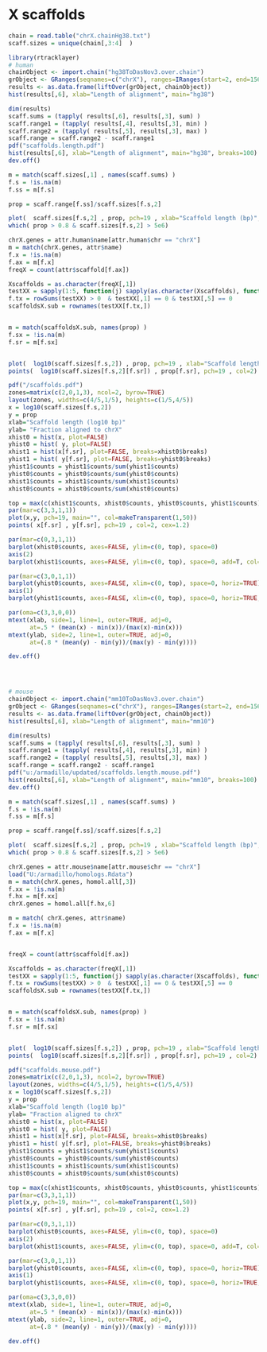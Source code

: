 
# X scaffolds 
```r
chain = read.table("chrX.chainHg38.txt")
scaff.sizes = unique(chain[,3:4]  )

library(rtracklayer)
# human 
chainObject <- import.chain("hg38ToDasNov3.over.chain")
grObject <- GRanges(seqnames=c("chrX"), ranges=IRanges(start=2, end=156040895))
results <- as.data.frame(liftOver(grObject, chainObject))
hist(results[,6], xlab="Length of alignment", main="hg38")

dim(results)
scaff.sums = (tapply( results[,6], results[,3], sum) )
scaff.range1 = (tapply( results[,4], results[,3], min) )
scaff.range2 = (tapply( results[,5], results[,3], max) )
scaff.range = scaff.range2 - scaff.range1
pdf("scaffolds.length.pdf")
hist(results[,6], xlab="Length of alignment", main="hg38", breaks=100)
dev.off() 

m = match(scaff.sizes[,1] , names(scaff.sums) )
f.s = !is.na(m)
f.ss = m[f.s]

prop = scaff.range[f.ss]/scaff.sizes[f.s,2]

plot(  scaff.sizes[f.s,2] , prop, pch=19 , xlab="Scaffold length (bp)", ylab="Fraction aligned to chrX")
which( prop > 0.8 & scaff.sizes[f.s,2] > 5e6)

chrX.genes = attr.human$name[attr.human$chr == "chrX"] 
m = match(chrX.genes, attr$name) 
f.x = !is.na(m)
f.ax = m[f.x]
freqX = count(attr$scaffold[f.ax])

Xscaffolds = as.character(freqX[,1])
testXX = sapply(1:5, function(j) sapply(as.character(Xscaffolds), function(chrm) sum(exprs.all.filt.max[[j]]$chrm == chrm)/2 ) )
f.tx = rowSums(testXX) > 0  & testXX[,1] == 0 & testXX[,5] == 0 
scaffoldsX.sub = rownames(testXX[f.tx,]) 


m = match(scaffoldsX.sub, names(prop) )
f.sx = !is.na(m)
f.sr = m[f.sx]


plot(  log10(scaff.sizes[f.s,2]) , prop, pch=19 , xlab="Scaffold length (log10 bp)", ylab="Fraction aligned to chrX")
points(  log10(scaff.sizes[f.s,2][f.sr]) , prop[f.sr], pch=19 , col=2) 

pdf("/scaffolds.pdf")
zones=matrix(c(2,0,1,3), ncol=2, byrow=TRUE)
layout(zones, widths=c(4/5,1/5), heights=c(1/5,4/5))
x = log10(scaff.sizes[f.s,2])
y = prop  
xlab="Scaffold length (log10 bp)"
ylab= "Fraction aligned to chrX"
xhist0 = hist(x, plot=FALSE)
yhist0 = hist( y, plot=FALSE)
xhist1 = hist(x[f.sr], plot=FALSE, breaks=xhist0$breaks)
yhist1 = hist( y[f.sr], plot=FALSE, breaks=yhist0$breaks)
yhist1$counts = yhist1$counts/sum(yhist1$counts)
yhist0$counts = yhist0$counts/sum(yhist0$counts)
xhist1$counts = xhist1$counts/sum(xhist1$counts)
xhist0$counts = xhist0$counts/sum(xhist0$counts)

top = max(c(xhist1$counts, xhist0$counts, yhist0$counts, yhist1$counts))
par(mar=c(3,3,1,1))
plot(x,y, pch=19, main="", col=makeTransparent(1,50))
points( x[f.sr] , y[f.sr], pch=19 , col=2, cex=1.2) 

par(mar=c(0,3,1,1))
barplot(xhist0$counts, axes=FALSE, ylim=c(0, top), space=0)
axis(2)
barplot(xhist1$counts, axes=FALSE, ylim=c(0, top), space=0, add=T, col=makeTransparent(2)) 

par(mar=c(3,0,1,1))
barplot(yhist0$counts, axes=FALSE, xlim=c(0, top), space=0, horiz=TRUE)
axis(1)
barplot(yhist1$counts, axes=FALSE, xlim=c(0, top), space=0, horiz=TRUE, add=T, col=makeTransparent(2))

par(oma=c(3,3,0,0))
mtext(xlab, side=1, line=1, outer=TRUE, adj=0,
      at=.5 * (mean(x) - min(x))/(max(x)-min(x)))
mtext(ylab, side=2, line=1, outer=TRUE, adj=0,
      at=(.8 * (mean(y) - min(y))/(max(y) - min(y))))

dev.off() 




# mouse 
chainObject <- import.chain("mm10ToDasNov3.over.chain")
grObject <- GRanges(seqnames=c("chrX"), ranges=IRanges(start=2, end=156040895))
results <- as.data.frame(liftOver(grObject, chainObject))
hist(results[,6], xlab="Length of alignment", main="mm10")

dim(results)
scaff.sums = (tapply( results[,6], results[,3], sum) )
scaff.range1 = (tapply( results[,4], results[,3], min) )
scaff.range2 = (tapply( results[,5], results[,3], max) )
scaff.range = scaff.range2 - scaff.range1
pdf("u:/armadillo/updated/scaffolds.length.mouse.pdf")
hist(results[,6], xlab="Length of alignment", main="mm10", breaks=100)
dev.off() 

m = match(scaff.sizes[,1] , names(scaff.sums) )
f.s = !is.na(m)
f.ss = m[f.s]

prop = scaff.range[f.ss]/scaff.sizes[f.s,2]

plot(  scaff.sizes[f.s,2] , prop, pch=19 , xlab="Scaffold length (bp)", ylab="Fraction aligned to chrX")
which( prop > 0.8 & scaff.sizes[f.s,2] > 5e6)

chrX.genes = attr.mouse$name[attr.mouse$chr == "chrX"] 
load("U:/armadillo/homologs.Rdata")
m = match(chrX.genes, homol.all[,3]) 
f.xx = !is.na(m) 
f.hx = m[f.xx]
chrX.genes = homol.all[f.hx,6] 

m = match( chrX.genes, attr$name) 
f.x = !is.na(m)
f.ax = m[f.x]


freqX = count(attr$scaffold[f.ax])

Xscaffolds = as.character(freqX[,1])
testXX = sapply(1:5, function(j) sapply(as.character(Xscaffolds), function(chrm) sum(exprs.all.filt.max[[j]]$chrm == chrm)/2 ) )
f.tx = rowSums(testXX) > 0  & testXX[,1] == 0 & testXX[,5] == 0 
scaffoldsX.sub = rownames(testXX[f.tx,]) 


m = match(scaffoldsX.sub, names(prop) )
f.sx = !is.na(m)
f.sr = m[f.sx]


plot(  log10(scaff.sizes[f.s,2]) , prop, pch=19 , xlab="Scaffold length (log10 bp)", ylab="Fraction aligned to chrX")
points(  log10(scaff.sizes[f.s,2][f.sr]) , prop[f.sr], pch=19 , col=2) 

pdf("scaffolds.mouse.pdf")
zones=matrix(c(2,0,1,3), ncol=2, byrow=TRUE)
layout(zones, widths=c(4/5,1/5), heights=c(1/5,4/5))
x = log10(scaff.sizes[f.s,2])
y = prop  
xlab="Scaffold length (log10 bp)"
ylab= "Fraction aligned to chrX"
xhist0 = hist(x, plot=FALSE)
yhist0 = hist( y, plot=FALSE)
xhist1 = hist(x[f.sr], plot=FALSE, breaks=xhist0$breaks)
yhist1 = hist( y[f.sr], plot=FALSE, breaks=yhist0$breaks)
yhist1$counts = yhist1$counts/sum(yhist1$counts)
yhist0$counts = yhist0$counts/sum(yhist0$counts)
xhist1$counts = xhist1$counts/sum(xhist1$counts)
xhist0$counts = xhist0$counts/sum(xhist0$counts)

top = max(c(xhist1$counts, xhist0$counts, yhist0$counts, yhist1$counts))
par(mar=c(3,3,1,1))
plot(x,y, pch=19, main="", col=makeTransparent(1,50))
points( x[f.sr] , y[f.sr], pch=19 , col=2, cex=1.2) 

par(mar=c(0,3,1,1))
barplot(xhist0$counts, axes=FALSE, ylim=c(0, top), space=0)
axis(2)
barplot(xhist1$counts, axes=FALSE, ylim=c(0, top), space=0, add=T, col=makeTransparent(2)) 

par(mar=c(3,0,1,1))
barplot(yhist0$counts, axes=FALSE, xlim=c(0, top), space=0, horiz=TRUE)
axis(1)
barplot(yhist1$counts, axes=FALSE, xlim=c(0, top), space=0, horiz=TRUE, add=T, col=makeTransparent(2))

par(oma=c(3,3,0,0))
mtext(xlab, side=1, line=1, outer=TRUE, adj=0,
      at=.5 * (mean(x) - min(x))/(max(x)-min(x)))
mtext(ylab, side=2, line=1, outer=TRUE, adj=0,
      at=(.8 * (mean(y) - min(y))/(max(y) - min(y))))

dev.off() 
```

